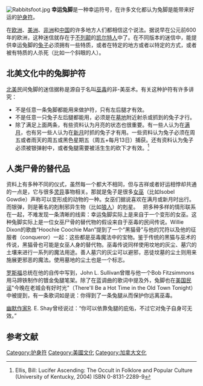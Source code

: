 {{refimprove|time=2016-08-25T00:47:28+00:00}}
[[Image:Rabbitsfoot.jpg|thumb]]
'''幸运兔脚'''是一种幸运符号，在许多文化都认为兔脚是能带来好运的[[护身符|护身符]]。

在[[欧洲|欧洲]]、[[美洲|美洲]]、[[非洲|非洲]]和[[中国|中国]]的许多地方人们都相信这个说法。据说早在公元前600年的欧洲，这种迷信就存在于[[不列颠|不列颠]]的[[凯尔特人|凯尔特人]]中了。在不同版本的迷信中，能提供幸运兔脚的[[兔子|兔子]]必须拥有一些特质，或者在特定的地方或者以特定的方式，或者被有特质的人杀死（比如一个斜眼的人）。

== 北美文化中的兔脚护符 ==
[[北美|北美]]民间兔脚的迷信据称是源自于名叫[[巫毒|巫毒]]的非-美巫术。有关这种护符有许多讲究：
*不是任意一条兔脚都能用来做护符，只有左后腿才有效。
*不是任意一只兔子左后腿都能用，必须是在[[墓地|墓地]]附近射杀或抓到的兔子才行。
*除了满足上面两条，有些资料认为月亮的状态也很重要。有一些人认为在[[满月|满月]]，也有另一些人认为在[[新月|新月]]时抓的兔子才有用。一些资料认为兔子必须在周五或者雨天的周五或黑色星期五（周五+每月13日）捕获。还有资料认为兔子必须被银弹射中，或者兔腿需要被活生生的砍下才有效。<ref>Ellis, Bill: Lucifer Ascending: The Occult in Folklore and Popular Culture (University of Kentucky, 2004) ISBN 0-8131-2289-9</ref>

== 人类尸骨的替代品 ==
资料上有多种不同的仪式，虽然每一个都大不相同，但与吉祥或者好运相悖却共通的一点是，它与很多[[灵异|灵异]]事物相关。那就是兔子是很多[[女巫|女巫]]（比如Isobel Gowdie）声称可以变形成的动物的一种。女巫们据说喜欢在满月或新月时出行。而银弹，则是著名的剋制邪异生物（比如[[狼人|狼人]]）的剋星。
 
把多种多样的情形联系在一起，不难发现一条清晰的线索：幸运兔脚实际上是来自于一个变形的女巫。这种兔脚实际上是一位女巫尸骨的替代物的假设来自于巫毒的民间传说。Willie Dixon的歌曲“Hoochie Coochie Man”提到了一个“黑猫骨”与他的咒符以及他的征服者（conqueror）一起：这些都是巫毒魔法中的宝物。鉴于传统的黑猫与巫术的传说，黑猫骨也可能是女巫人身的替代物。巫毒传说同样使用坟地的灰尘、墓穴的土壤来进行一系列的魔法用途。善人墓穴的灰尘可以避邪，恶徒坟墓的尘土则用来施展更邪恶的魔法。使用墓地的尘土也是一个标志。

[[西奥多·罗斯福|罗斯福]]总统在他的自传中写到，John L. Sullivan曾赠与他一个Bob Fitzsimmons用马蹄铁制作的镀金兔腿笔架。除了在蓝调曲的歌词中提及外，兔脚也在[[美国|美国]][[民谣|民谣]]"今晚在老城会有好时光"（There'll Be a Hot Time in the Old Town Tonight）中被提到，有一条歌词如是说：你得到了一条兔腿从而保护你远离巫毒。

[[幽默作家|幽默作家]]R. E. Shay曾经说过：“你可以依靠兔腿的庇佑，不过它对兔子自身可无效。”

==参考文献==
{{reflist}}

[[Category:护身符|Category:护身符]]
[[Category:美國文化|Category:美國文化]]
[[Category:加拿大文化|Category:加拿大文化]]
